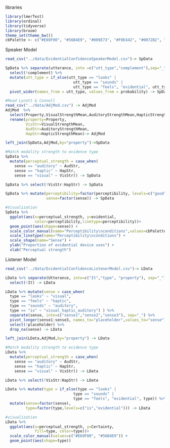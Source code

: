 libraries
```{r libraries}
library(lmerTest)
library(ordinal)
library(tidyverse)
library(broom)
theme_set(theme_bw())
cbPalette <- c("#E69F00", "#56B4E9", "#009E73", "#F0E442", "#0072B2", "#D55E00", "#CC79A7")
```

Speaker Model
```{r data wrangling}
read_csv("../data/EvidentialConfidenceSpeakerModel.csv")-> SpData

SpData %>% separate(utterance, into =c("utt_type","complement"),sep="_") %>% 
  select(!complement) %>% 
  mutate(utt_type = if_else(utt_type == "looks" | 
                              utt_type == "sounds" | 
                              utt_type == "feels", "evidential", utt_type)) %>% 
  pivot_wider(names_from = utt_type, values_from = probability) -> SpData

#Read Lynott & Connell
read_csv("../data/AdjMod.csv") -> AdjMod
AdjMod  %>%  
  select(Property,VisualStrengthMean,AuditoryStrengthMean,HapticStrengthMean) %>% 
  rename(property=Property,
         VisStr=VisualStrengthMean,
         AudStr=AuditoryStrengthMean,
         HapStr=HapticStrengthMean)-> AdjMod

left_join(SpData,AdjMod,by="property")->SpData

#Match modality strength to evidence type
SpData %>% 
  mutate(perceptual_strength = case_when(
    sense == "auditory" ~ AudStr,
    sense == "haptic" ~ HapStr,
    sense == "visual" ~ VisStr)) -> SpData

SpData %>% select(!VisStr:HapStr) -> SpData

SpData %>% mutate(perceptibility=factor(perceptibility, levels=c("good","bad")),
                  sense=factor(sense)) -> SpData

#Visualization
SpData %>% 
  ggplot(aes(x=perceptual_strength, y=evidential,
             color=perceptibility,linetype=perceptibility))+
  geom_point(aes(shape=sense)) +
  scale_color_manual(name="Perceptibility\nconditions",values=cbPalette[5:6]) +
  scale_linetype(name="Perceptibility\nconditions") +
  scale_shape(name="Sense") +
  ylab("Proportion of evidential device uses") +
  xlab("Perceptual strength")
```
Listener Model
``` {r}
read_csv("../data/EvidentialConfidenceListenerModel.csv")-> LData

LData %>% separate(Utterance, into=c("It","type", "property"), sep="_") %>% 
  select(!It) -> LData

LData %>% mutate(sense = case_when(
  type == "looks" ~ "visual",
  type == "feels" ~ "haptic",
  type == "sounds" ~ "auditory",
  type == "is" ~ "visual_haptic_auditory") ) %>% 
  separate(sense, into=c("sense1","sense2","sense3"), sep="_") %>% 
  pivot_longer(sense1:sense3, names_to="placeholder",values_to="sense") %>% 
  select(!placeholder) %>% 
  drop_na(sense) -> LData

left_join(LData,AdjMod,by="property") -> LData

#Match modality strength to evidence type
LData %>% 
  mutate(perceptual_strength = case_when(
    sense == "auditory" ~ AudStr,
    sense == "haptic" ~ HapStr,
    sense == "visual" ~ VisStr)) -> LData

LData %>% select(!VisStr:HapStr) -> LData

LData %>% mutate(type = if_else(type == "looks" | 
                              type == "sounds" | 
                              type == "feels", "evidential", type)) %>% 
  mutate(sense=factor(sense),
         type=factor(type,levels=c("is","evidential"))) -> LData

#visualization
LData %>% 
  ggplot(aes(x=perceptual_strength, y=Certainty,
             fill=type, color=type))+
  scale_color_manual(values=c("#E69F00", "#56B4E9")) +
  geom_point(aes(shape=type))

```